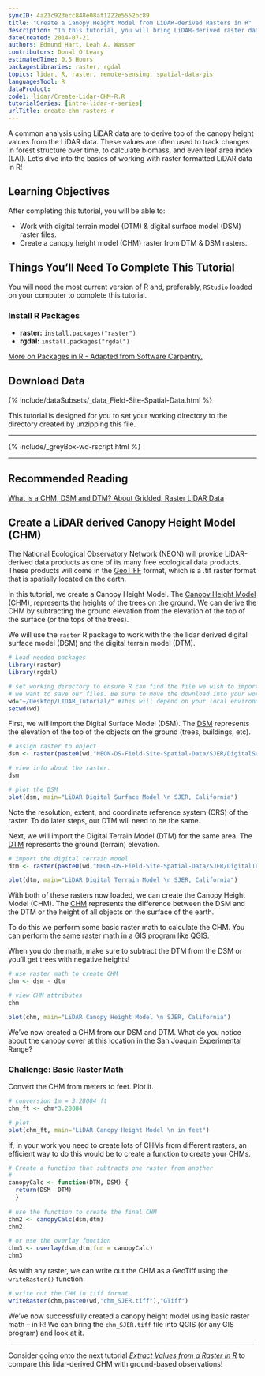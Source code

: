 ```yaml
---
syncID: 4a21c923ecc848e08af1222e5552bc89
title: "Create a Canopy Height Model from LiDAR-derived Rasters in R"
description: "In this tutorial, you will bring LiDAR-derived raster data (DSM and DTM) into R to create a  canopy height model (CHM)."
dateCreated: 2014-07-21
authors: Edmund Hart, Leah A. Wasser
contributors: Donal O'Leary
estimatedTime: 0.5 Hours
packagesLibraries: raster, rgdal
topics: lidar, R, raster, remote-sensing, spatial-data-gis
languagesTool: R
dataProduct:
code1: lidar/Create-Lidar-CHM-R.R
tutorialSeries: [intro-lidar-r-series]
urlTitle: create-chm-rasters-r
---
```



A common analysis using LiDAR data are to derive top of the canopy height values 
from the LiDAR data. These values are often used to track changes in forest 
structure over time, to calculate biomass, and even leaf area index (LAI). Let's 
dive into the basics of working with raster formatted LiDAR data in R! 

<div id="ds-objectives" markdown="1">

## Learning Objectives

After completing this tutorial, you will be able to:

* Work with digital terrain model (DTM) & digital surface model (DSM) raster files. 
* Create a canopy height model (CHM) raster from DTM & DSM rasters. 

 
## Things You’ll Need To Complete This Tutorial
You will need the most current version of R and, preferably, `RStudio` loaded 
on your computer to complete this tutorial.

### Install R Packages

* **raster:** `install.packages("raster")`
* **rgdal:** `install.packages("rgdal")`

<a href="{{site.baseurl}}/packages-in-r)" target="_blank">More on Packages in R - Adapted from Software Carpentry.</a>

## Download Data
{% include/dataSubsets/_data_Field-Site-Spatial-Data.html %}

This tutorial is designed for you to set your working directory to the directory
created by unzipping this file.

****

{% include/_greyBox-wd-rscript.html %}

***

## Recommended Reading
<a href="{{ site.baseurl }}/chm-dsm-dtm-gridded-lidar-data" target="_blank">
What is a CHM, DSM and DTM? About Gridded, Raster LiDAR Data</a>

</div>

## Create a LiDAR derived Canopy Height Model (CHM)

The National Ecological Observatory Network (NEON) will provide LiDAR-derived 
data products as one of its many free ecological data products. These products 
will come in the 
<a href="http://trac.osgeo.org/geotiff/" target="_blank">GeoTIFF</a> 
format, which is a .tif raster format that is spatially located on the earth. 

In this tutorial, we create a Canopy Height Model. The 
<a href="{{ site.baseurl }}/chm-dsm-dtm-gridded-lidar-data" target="_blank">Canopy Height Model (CHM)</a>,
represents the heights of the trees on the ground. We can derive the CHM 
by subtracting the ground elevation from the elevation of the top of the surface 
(or the tops of the trees). 

We will use the `raster` R package to work with the the lidar derived digital 
surface model (DSM) and the digital terrain model (DTM). 

```r

# Load needed packages
library(raster)
library(rgdal)

# set working directory to ensure R can find the file we wish to import and where
# we want to save our files. Be sure to move the download into your working directory!
wd="~/Desktop/LIDAR_Tutorial/" #This will depend on your local environment
setwd(wd)
```

First, we will import the Digital Surface Model (DSM). The 
<a href="{{ base.url }}/chm-dsm-dtm-gridded-lidar-data" target="_blank">DSM</a>
represents the elevation of the top of the objects on the ground (trees, 
buildings, etc).

```r

# assign raster to object
dsm <- raster(paste0(wd,"NEON-DS-Field-Site-Spatial-Data/SJER/DigitalSurfaceModel/SJER2013_DSM.tif"))

# view info about the raster.
dsm

# plot the DSM
plot(dsm, main="LiDAR Digital Surface Model \n SJER, California")

```

Note the resolution, extent, and coordinate reference system (CRS) of the raster. 
To do later steps, our DTM will need to be the same. 

Next, we will import the Digital Terrain Model (DTM) for the same area. The 
<a href="{{ base.url }}/chm-dsm-dtm-gridded-lidar-data" target="_blank">DTM</a>
represents the ground (terrain) elevation.

```r

# import the digital terrain model
dtm <- raster(paste0(wd,"NEON-DS-Field-Site-Spatial-Data/SJER/DigitalTerrainModel/SJER2013_DTM.tif"))

plot(dtm, main="LiDAR Digital Terrain Model \n SJER, California")

```

With both of these rasters now loaded, we can create the Canopy Height Model 
(CHM). The 
<a href="{{ base.url }}/chm-dsm-dtm-gridded-lidar-data" target="_blank">CHM</a>
represents the difference between the DSM and the DTM or the height of all objects
on the surface of the earth. 

To do this we perform some basic raster math to calculate the CHM. You can 
perform the same raster math in a GIS program like 
<a href="http://www.qgis.org/en/site/" target="_blank">QGIS</a>.

When you do the math, make sure to subtract the DTM from the DSM or you'll get 
trees with negative heights!

```r

# use raster math to create CHM
chm <- dsm - dtm

# view CHM attributes
chm

plot(chm, main="LiDAR Canopy Height Model \n SJER, California")

```

We've now created a CHM from our DSM and DTM. What do you notice about the 
canopy cover at this location in the San Joaquin Experimental Range? 

<div id="ds-challenge" markdown="1">
### Challenge: Basic Raster Math 

Convert the CHM from meters to feet. Plot it. 
</div>

```r
# conversion 1m = 3.28084 ft
chm_ft <- chm*3.28084

# plot 
plot(chm_ft, main="LiDAR Canopy Height Model \n in feet")

```

If, in your work you need to create lots of CHMs from different rasters, an 
efficient way to do this would be to create a function to create your CHMs. 

```r
# Create a function that subtracts one raster from another
# 
canopyCalc <- function(DTM, DSM) {
  return(DSM -DTM)
  }
    
# use the function to create the final CHM
chm2 <- canopyCalc(dsm,dtm)
chm2

# or use the overlay function
chm3 <- overlay(dsm,dtm,fun = canopyCalc) 
chm3 

```

As with any raster, we can write out the CHM as a GeoTiff using the 
`writeRaster()` function. 

```r
# write out the CHM in tiff format. 
writeRaster(chm,paste0(wd,"chm_SJER.tiff"),"GTiff")

```

We've now successfully created a canopy height model using basic raster math -- in 
R! We can bring the `chm_SJER.tiff` file into QGIS (or any GIS program) and look 
at it. 

***

Consider going onto the next tutorial 
<a href="{{ site.baseurl }}/extract-raster-values-R/" target="_blank">*Extract Values from a Raster in R*</a>
to compare this lidar-derived CHM with ground-based observations!


